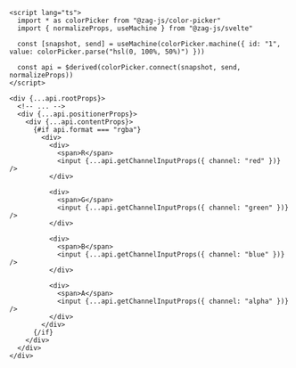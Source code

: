 ```svelte {13-35}
<script lang="ts">
  import * as colorPicker from "@zag-js/color-picker"
  import { normalizeProps, useMachine } from "@zag-js/svelte"

  const [snapshot, send] = useMachine(colorPicker.machine({ id: "1", value: colorPicker.parse("hsl(0, 100%, 50%)") }))

  const api = $derived(colorPicker.connect(snapshot, send, normalizeProps))
</script>

<div {...api.rootProps}>
  <!-- ... -->
  <div {...api.positionerProps}>
    <div {...api.contentProps}>
      {#if api.format === "rgba"}
        <div>
          <div>
            <span>R</span>
            <input {...api.getChannelInputProps({ channel: "red" })} />
          </div>

          <div>
            <span>G</span>
            <input {...api.getChannelInputProps({ channel: "green" })} />
          </div>

          <div>
            <span>B</span>
            <input {...api.getChannelInputProps({ channel: "blue" })} />
          </div>

          <div>
            <span>A</span>
            <input {...api.getChannelInputProps({ channel: "alpha" })} />
          </div>
        </div>
      {/if}
    </div>
  </div>
</div>
```
